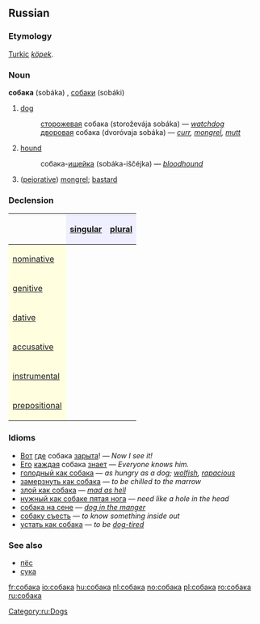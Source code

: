 ==Russian==
[[Category:ru:Dogs]]

===Etymology===
[[Turkic]] ''[[köpek]]''.

===Noun===
'''собака''' (sobáka) {{f}}, [[собаки]] (sobáki) {{p}}

# [[dog]]
#:[[сторожевой|сторожевая]] собака (storoževája sobáka) — ''[[watchdog]]''
#:[[дворовый|дворовая]] собака (dvoróvaja sobáka) — ''[[curr]], [[mongrel]], [[mutt]]''
# [[hound]]
#:собака-[[ищейка]] (sobáka-iščéjka) — ''[[bloodhound]]''
# ([[pejorative]]) [[mongrel]]; [[bastard]]

===Declension===
{| border="1" cellpadding="4" cellspacing="0"
!
! style="background-color: #EFEFFF" align="center"|[[singular]]
! style="background-color: #EFEFFF" align="center"|[[plural]]
|-
! style="background-color: #FFFFE0" align="left"|[[nominative case|nominative]]
| align="center"|{{RUchar|соба́ка}}
| align="center"|{{RUchar|соба́ки}}
|-
! style="background-color: #FFFFE0" align="left"|[[genitive case|genitive]]
| align="center"|{{RUchar|соба́ки}}
| align="center"|{{RUchar|соба́к}}
|-
! style="background-color: #FFFFE0" align="left"|[[dative case|dative]]
| align="center"|{{RUchar|соба́ке}}
| align="center"|{{RUchar|соба́кам}}
|-
! style="background-color: #FFFFE0" align="left"|[[accusative case|accusative]]
| align="center"|{{RUchar|соба́ку}}
| align="center"|{{RUchar|соба́к}}
|-
! style="background-color: #FFFFE0" align="left"|[[instrumental case|instrumental]]
| align="center"|{{RUchar|соба́кой, -ою}}
| align="center"|{{RUchar|соба́ками}}
|-
! style="background-color: #FFFFE0" align="left"|[[prepositional case|prepositional]]
| align="center"|{{RUchar|о соба́ке}}
| align="center"|{{RUchar|о соба́ках}}
|}

===Idioms===
*[[Вот]] [[где]] собака [[зарывать|зарыта]]! — ''Now I see it!''
*[[он|Его]] [[каждый|каждая]] собака [[знать|знает]] — ''Everyone knows him.''
*[[голодный как собака]] — ''as hungry as a dog; [[wolfish]], [[rapacious]]''
*[[замерзнуть как собака]] — ''to be chilled to the marrow''
*[[злой как собака]] — ''[[mad as hell]]''
*[[нужный как собаке пятая нога]] — ''need like a hole in the head''
*[[собака на сене]] — ''[[dog in the manger]]''
*[[собаку съесть]] — ''to know something inside out''
*[[устать как собака]] — ''to be [[dog-tired]]''

===See also===
*[[пёс]]
*[[сука]]

[[fr:собака]]
[[io:собака]]
[[hu:собака]]
[[nl:собака]]
[[no:собака]]
[[pl:собака]]
[[ro:собака]]
[[ru:собака]]